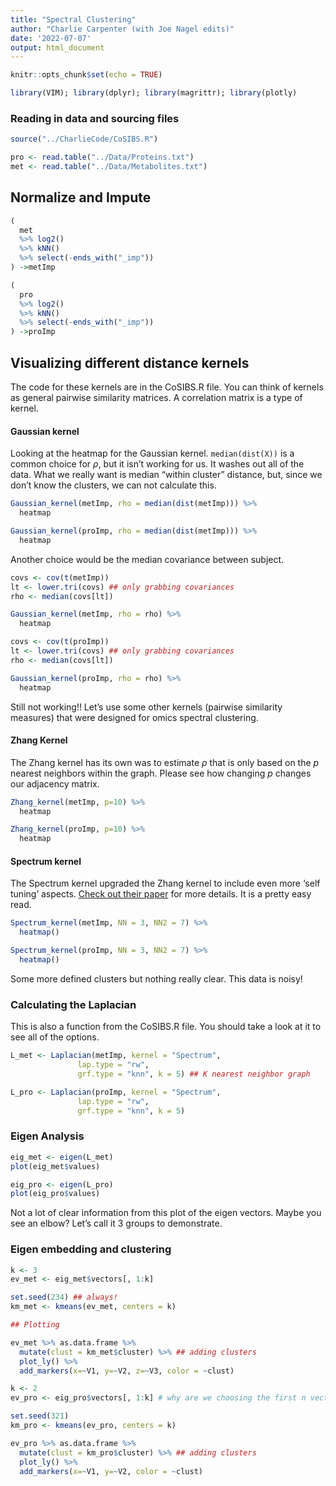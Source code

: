 ```yaml
---
title: "Spectral Clustering"
author: "Charlie Carpenter (with Joe Nagel edits)"
date: '2022-07-07'
output: html_document
---
```


```r
knitr::opts_chunk$set(echo = TRUE)

library(VIM); library(dplyr); library(magrittr); library(plotly)
```

### Reading in data and sourcing files

```r

source("../CharlieCode/CoSIBS.R")

```


```r
pro <- read.table("../Data/Proteins.txt")
met <- read.table("../Data/Metabolites.txt")
```

## Normalize and Impute

```r

(
  met
  %>% log2()
  %>% kNN()
  %>% select(-ends_with("_imp"))
) ->metImp 

```

```r

(
  pro
  %>% log2()
  %>% kNN()
  %>% select(-ends_with("_imp"))
) ->proImp 

```


## Visualizing different distance kernels

The code for these kernels are in the CoSIBS.R file. You can think of kernels as general pairwise similarity matrices. A correlation matrix is a type of kernel.

#### Gaussian kernel
Looking at the heatmap for the Gaussian kernel. `median(dist(X))` is a common choice for $\rho$, but it isn't working for us. It washes out all of the data. What we really want is median "within cluster" distance, but, since we don't know the clusters, we can not calculate this.

```r
Gaussian_kernel(metImp, rho = median(dist(metImp))) %>% 
  heatmap
```

```r
Gaussian_kernel(proImp, rho = median(dist(metImp))) %>% 
  heatmap
```


Another choice would be the median covariance between subject.

```r
covs <- cov(t(metImp))
lt <- lower.tri(covs) ## only grabbing covariances
rho <- median(covs[lt])

Gaussian_kernel(metImp, rho = rho) %>% 
  heatmap
```

```r
covs <- cov(t(proImp))
lt <- lower.tri(covs) ## only grabbing covariances
rho <- median(covs[lt])

Gaussian_kernel(proImp, rho = rho) %>% 
  heatmap
```


Still not working!! Let's use some other kernels (pairwise similarity measures) that were designed for omics spectral clustering.

#### Zhang Kernel

The Zhang kernel has its own was to estimate $\rho$ that is only based on the $p$ nearest neighbors within the graph. Please see how changing $p$ changes our adjacency matrix.

```r
Zhang_kernel(metImp, p=10) %>% 
  heatmap
```

```r
Zhang_kernel(proImp, p=10) %>% 
  heatmap
```



#### Spectrum kernel

The Spectrum kernel upgraded the Zhang kernel to include even more 'self tuning' aspects. [Check out their paper](https://academic.oup.com/bioinformatics/article/36/4/1159/5566508#199177546) for more details. It is a pretty easy read.

```r
Spectrum_kernel(metImp, NN = 3, NN2 = 7) %>% 
  heatmap()
```

```r
Spectrum_kernel(proImp, NN = 3, NN2 = 7) %>% 
  heatmap()
```



Some more defined clusters but nothing really clear. This data is noisy!

### Calculating the Laplacian

This is also a function from the CoSIBS.R file. You should take a look at it to see all of the options.

```r
L_met <- Laplacian(metImp, kernel = "Spectrum",
               lap.type = "rw",
               grf.type = "knn", k = 5) ## K nearest neighbor graph

```

```r

L_pro <- Laplacian(proImp, kernel = "Spectrum",
               lap.type = "rw",
               grf.type = "knn", k = 5)

```



### Eigen Analysis

```r
eig_met <- eigen(L_met)
plot(eig_met$values)
```

```r

eig_pro <- eigen(L_pro)
plot(eig_pro$values)

```



Not a lot of clear information from this plot of the eigen vectors. Maybe you see an elbow? Let's call it 3 groups to demonstrate. 

### Eigen embedding and clustering

```r
k <- 3
ev_met <- eig_met$vectors[, 1:k]

set.seed(234) ## always!
km_met <- kmeans(ev_met, centers = k)

## Plotting

ev_met %>% as.data.frame %>% 
  mutate(clust = km_met$cluster) %>% ## adding clusters
  plot_ly() %>%
  add_markers(x=~V1, y=~V2, z=~V3, color = ~clust)
```

```r
k <- 2
ev_pro <- eig_pro$vectors[, 1:k] # why are we choosing the first n vectors here? are the ordered in some way?

set.seed(321)
km_pro <- kmeans(ev_pro, centers = k)

ev_pro %>% as.data.frame %>%
  mutate(clust = km_pro$cluster) %>% ## adding clusters
  plot_ly() %>%
  add_markers(x=~V1, y=~V2, color = ~clust)
```







